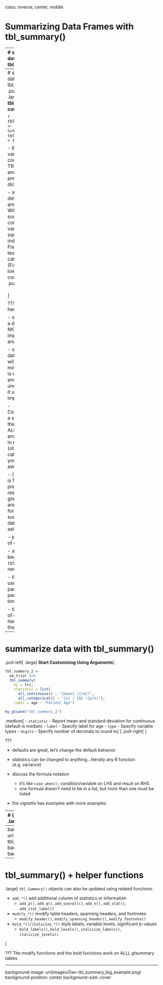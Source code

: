 class: inverse, center, middle

# Summarizing Data Frames with tbl_summary()

---
# summarize data with tbl_summary()

.large[**Example: Summarizing clinical study data**]

.pull-left[
.large[

**Goal**: Summarize data by treatment groups:
- Age
- Tumor Response
- Tumor Grade
]
```r
library(gtsummary)
library(tidyverse)

sm_trial <-
  trial %>%
  select(trt, age, grade, response)
```

```r
gt_trial_info <-
  tibble(
    Variable = names(sm_trial),
    Label = map_chr(Variable, ~attr(trial[[.x]], "label"))
  ) %>% gt::gt()
my_gtsave("gt_trial_info")
```

]
.pull-right[
<p align="center"><img src="images/gt_trial_info.png" width=90%></p>
]

???
- This is an abbreviated version of the example data used in the package help files/documentation. 

- note that the column have been labeled using the {labelled} package, and those are used throughout the package

---
# summarize data with tbl_summary()
.pull-left[
.large[
**Basic tbl_summary() code**
]

```r
tbl_summary_1 <- 
  sm_trial %>%
  tbl_summary(by = trt)
```
```r
my_gtsave("tbl_summary_1")
```
.medium[
- Default statistics are median (IQR) for continuous variables, and n (percent) for categorical data.

- By default, variables coded as 0/1, TRUE/FALSE, and Yes/No are presented dichotomously.

- add_p() - default tests are the Wilcoxon rank-sum test for continuous variables, chi-square test of independence/ Fisher's exact test for categorical (Fisher's for low expected counts).
]
]
.pull-right[
<br>
<br>
<p align="center"><img src="images/tbl_summary_1.png" width=85%></p>
]

???
- Go slow here

- summarizing a data set is the MOST important analysis

- summarize data first!  you will often catch mistakes.  Data is complicated, and understanding it up front is important.

- Communicating a summary of the data ALONG with analytic results in necessary (others may catch mistakes you're not aware of)

- {gtsummary} is for presenting results, other great packages are available for summarizing data for your self (e.g. skimr)

- just one line of code

- all functions beginning with `tbl_*` create a new tables

- this is how I used the package 95% percent of the time...so easy

- three types of data shown here (explain them)

---
# summarize data with tbl_summary()

.pull-left[
.large[
**Start Customizing Using Arguments**
]

```r
tbl_summary_2 <- 
  sm_trial %>%
  tbl_summary(
    by = trt,
    statistic = list(
      all_continuous() ~ "{mean} ({sd})",
      all_categorical() ~ "{n} / {N} ({p}%)"), 
    label = age ~ "Patient Age")
```
```r
my_gtsave("tbl_summary_2")
```

.medium[
- `statistic` - Report mean and standard deviation for continuous (default is median)
- `label` - Specify label for age
- `type` - Specify variable types
- `digits` - Specify number of decimals to round to
]
]
.pull-right[
<p align="center"><img src="images/tbl_summary_3.png" width=95%></p>
]

???

- defaults are great, let's change the default behavior

- statistics can be changed to anything...literally any R function (e.g. variance)

- discuss the formula notation
    - it's like `case_when()`, condition/variable on LHS and result on RHS
    - one formula doesn't need to be in a list, but more than one must be listed

- the vignette has examples with more examples

---
# {gtsummary} and formulas
.large[

Many arguments use formula syntax (or list of formulas), and provide many  options to easily select variables you want to modify.   
<br>
<br>

.center[

**_select variables_ ~ specify what you want to do** 
]



- `label = list(age ~ "Patient Age", marker ~ "Marker Level Pre-Tx")`
- `type = c(age, marker) ~ "continuous"`
- `digits = list(age ~ 0, marker ~ 2)`
- `statistic = all_continuous() ~ "{median} [{min}, {max}]"`

]

???
- case_when uses similar syntax 

---
background-image: url(images/Dan-tbl_summary_small_example.png)
background-position: center
background-size: cover

---
# tbl_summary() + helper functions

.large[
`tbl_Summary()` objects can also be updated using related functions.

- `add_*()` add additional column of statistics or information
    - `add_p()`, `add_q()`, `add_overall()`, `add_n()`, `add_stat()`, `add_stat_label()`

- `modify_*()` modify table headers, spanning headers, and footnotes
    - `modify_header()`, `modify_spanning_header()`, `modify_footnote()`
    
- `bold_*()/italicize_*()` style labels, variable levels, significant p-values
    - `bold_labels()`, `bold_levels()`, `italicize_labels()`, `italicize_levels()`

]

???
The modify functions and the bold functions work on ALLL gtsummary tables


---
background-image: url(images/Dan-tbl_summary_big_example.png)
background-position: center
background-size: cover